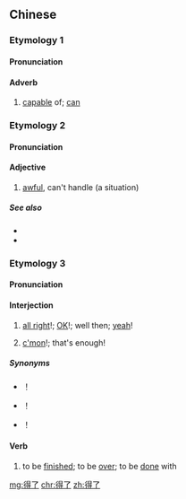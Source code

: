 ==Chinese==
{{zh-forms}}

===Etymology 1===

====Pronunciation====
{{zh-pron
|m=deliǎo
|m-s=de2niao3
|c=dak1 liu5
|cat=adv
}}

====Adverb====
{{zh-adv}}

# {{lb|zh|in "verb + {{lang|zh|得了}}" structure}} [[capable]] of; [[can]]
#: {{zh-x|車 進 '''得{de}了{liǎo}''' 公園。|The car '''can''' enter the park.}}
#: {{zh-x|大丈夫 上 '''得{de}了{liǎo}''' 廳堂，下 '''得{de}了{liǎo}''' 廚房。|A true man '''can''' go up to the hall (meeting noble guests), and '''can''' go down to the kitchen (handling toils are chores).}}

===Etymology 2===

====Pronunciation====
{{zh-pron
|m=déliǎo
|c=dak1 liu5
|cat=a
}}

====Adjective====
{{zh-adj}}

# {{qualifier|usually|in rhetorical questions|or with negation}} [[awful]], can't handle (a situation)
#: {{zh-x|這 還 '''得了{liǎo}'''？|This is unbelievable! (''lit.'' Is this still '''controllable'''?)}}

=====See also=====
* {{zh-l|不得了}}
* {{zh-l|了得}}

===Etymology 3===

====Pronunciation====
{{zh-pron
|m=déle
|c=dak1 liu5
|cat=intj,v
}}

====Interjection====
{{zh-interj}}

# {{lb|zh|swift}} [[all right]]!; [[OK]]!; well then; [[yeah]]!
# {{lb|zh|loud|usually|interrupting someone's proposal or bragging}} [[c'mon]]!; that's enough!

=====Synonyms=====
* {{qualifier|Cantonese}} {{zh-l|得喇}}！
* {{sense|all right}} {{qualifier|more common}} {{zh-l|得}}！
* {{sense|c'mon}} {{qualifier|more common}} {{zh-l|得了吧}}！

====Verb====
{{zh-verb}}

# to be [[finished]]; to be [[over]]; to be [[done]] with

{{zh-cat|Elementary}}

[[mg:得了]]
[[chr:得了]]
[[zh:得了]]